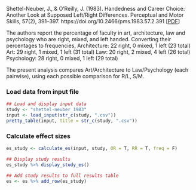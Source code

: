 Shettel-Neuber, J., & O’Reilly, J. (1983). Handedness and Career Choice: Another Look at Supposed Left/Right Differences. Perceptual and Motor Skills, 57(2), 391–397. https://doi.org/10.2466/pms.1983.57.2.391
[[PDF](https://drive.google.com/file/d/1mULflqu9ckIt6kIX6sxFaLXAzHp9Zyoo/view?usp=sharing)]

The authors report the percentage of faculty in art, architecture, law and psychology who are right, mixed, and left handed. Converting their percentages to frequencies,
Architecture:
22 right, 0 mixed, 1 left (23 total)
Art:
29 right, 1 mixed, 1 left (31 total)
Law:
20 right, 2 mixed, 4 left (26 total)
Psychology:
28 right, 0 mixed, 1 left (29 total)

The present analysis compares Art/Architecture to Law/Psychology (each pairwise), using each possible comparison for R/L, S/M.

### Load data from input file
```r
## Load and display input data
study <- "shettel-neuber_1983"
input <- load_input(str_c(study, ".csv"))
pretty_table(input, title = str_c(study, ".csv"))
```

### Calculate effect sizes
```r
es_study <- calculate_es(input, study, OR = T, RR = T, freq = F)
```
```r
## Display study results
es_study %>% display_study_es()

## Add study results to full results table
es <- es %>% add_row(es_study)
```
